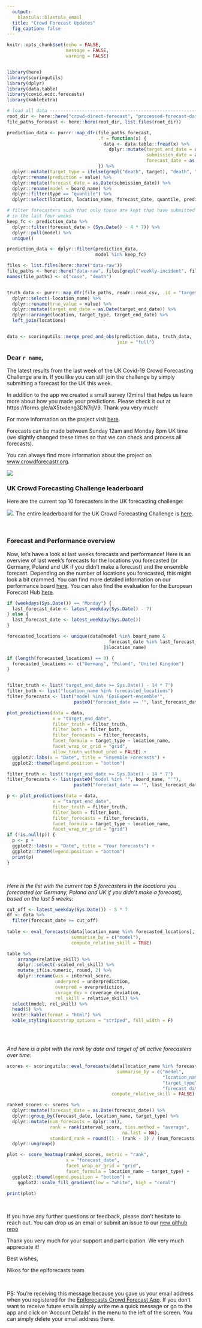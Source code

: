 ```yaml
---
  output: 
    blastula::blastula_email
  title: "Crowd Forecast Updates"
  fig_caption: false
---
```


```r

knitr::opts_chunk$set(echo = FALSE, 
                      message = FALSE, 
                      warning = FALSE)


library(here)
library(scoringutils)
library(dplyr)
library(data.table)
library(covid.ecdc.forecasts)
library(kableExtra)
```


```r
# load all data ----------------------------------------------------------------
root_dir <- here::here("crowd-direct-forecast", "processed-forecast-data")
file_paths_forecast <- here::here(root_dir, list.files(root_dir))

prediction_data <- purrr::map_dfr(file_paths_forecast, 
                                  .f = function(x) {
                                    data <- data.table::fread(x) %>%
                                      dplyr::mutate(target_end_date = as.Date(target_end_date), 
                                                    submission_date = as.Date(submission_date), 
                                                    forecast_date = as.Date(forecast_date))
                                  }) %>%
  dplyr::mutate(target_type = ifelse(grepl("death", target), "death", "case")) %>%
  dplyr::rename(prediction = value) %>%
  dplyr::mutate(forecast_date = as.Date(submission_date)) %>%
  dplyr::rename(model = board_name) %>%
  dplyr::filter(type == "quantile") %>%
  dplyr::select(location, location_name, forecast_date, quantile, prediction, model, target_end_date, horizon, target, target_type)

# filter forecasters such that only those are kept that have submitted forecasts
# in the last four weeks
keep_fc <- prediction_data %>%
  dplyr::filter(forecast_date > (Sys.Date() - 4 * 7)) %>%
  dplyr::pull(model) %>%
  unique()

prediction_data <- dplyr::filter(prediction_data, 
                                 model %in% keep_fc)

files <- list.files(here::here("data-raw"))
file_paths <- here::here("data-raw", files[grepl("weekly-incident", files)])
names(file_paths) <- c("case", "death")


truth_data <- purrr::map_dfr(file_paths, readr::read_csv, .id = "target_type") %>%
  dplyr::select(-location_name) %>%
  dplyr::rename(true_value = value) %>%
  dplyr::mutate(target_end_date = as.Date(target_end_date)) %>%
  dplyr::arrange(location, target_type, target_end_date) %>%
  left_join(locations)


data <- scoringutils::merge_pred_and_obs(prediction_data, truth_data, 
                                         join = "full")

```


### Dear `r name`,

The latest results from the last week of the UK Covid-19 Crowd Forecasting Challenge are in. If you like you can still join the challenge by simply submitting a forecast for the UK this week. 

In addition to the app we created a small survey (2mins) that helps us learn more about how you made your predictions. Please check it out at https://forms.gle/aX5txdeng3DN7rjV9. Thank you very much!

For more information on the project visit [here](https://www.crowdforecastr.org/2021/05/11/uk-challenge/). 

Forecasts can be made between Sunday 12am and Monday 8pm UK time (we slightly changed these times so that we can check and process all forecasts). 

You can always find more information about the project on [www.crowdforecastr.org](https://www.crowdforecastr.org). 

![](../../../crowdforecasting-challenge/Crowdforecasting-challenge-header.png)

### UK Crowd Forecasting Challenge leaderboard

Here are the current top 10 forecasters in the UK forecasting challenge: 

![](../../../crowdforecasting-challenge/leaderboard-week-7.png). The entire leaderboard for the UK Crowd Forecasting Challenge is [here](https://epiforecasts.io/uk-challenge). 

<br>

### Forecast and Performance overview

Now, let's have a look at last weeks forecasts and performance! Here is an overview of last week's forecasts for the locations you forecasted (or Germany, Poland and UK if you didn’t make a forecast) and the ensemble forecast. Depending on the number of locations you forecasted, this might look a bit crammed. You can find more detailed information on our performance board [here](https://epiforecasts.io/crowd-evaluation). You can also find the evaluation for the European Forecast Hub [here](https://covid19forecasthub.eu/reports.html). 


```r

if (weekdays(Sys.Date()) == "Monday") {
  last_forecast_date <- latest_weekday(Sys.Date() - 7)
} else {
  last_forecast_date <- latest_weekday(Sys.Date())
}

forecasted_locations <- unique(data[model %in% board_name & 
                                      forecast_date %in% last_forecast_date
                                    ]$location_name)

if (length(forecasted_locations) == 0) {
  forecasted_locations <- c("Germany", "Poland", "United Kingdom")
}


filter_truth <- list('target_end_date >= Sys.Date() - 14 * 7')
filter_both <- list("location_name %in% forecasted_locations")
filter_forecasts <- list("model %in% 'EpiExpert-ensemble'", 
                         paste0("forecast_date == '", last_forecast_date, "'"))

plot_predictions(data = data, 
                 x = "target_end_date",
                 filter_truth = filter_truth, 
                 filter_both = filter_both,
                 filter_forecasts = filter_forecasts,
                 facet_formula = target_type ~ location_name, 
                 facet_wrap_or_grid = "grid", 
                 allow_truth_without_pred = FALSE) + 
  ggplot2::labs(x = "Date", title = "Ensemble Forecasts") + 
  ggplot2::theme(legend.position = "bottom")

filter_truth <- list('target_end_date >= Sys.Date() - 14 * 7')
filter_forecasts <- list(paste0("model %in% '", board_name, "'"), 
                         paste0("forecast_date == '", last_forecast_date, "'"))

p <- plot_predictions(data = data, 
                 x = "target_end_date",
                 filter_truth = filter_truth, 
                 filter_both = filter_both,
                 filter_forecasts = filter_forecasts,
                 facet_formula = target_type ~ location_name, 
                 facet_wrap_or_grid = "grid") 
if (!is.null(p)) {
  p <- p + 
  ggplot2::labs(x = "Date", title = "Your Forecasts") + 
  ggplot2::theme(legend.position = "bottom")
  print(p)
}


```

<br>

*Here is the list with the current top 5 forecasters in the locations you forecasted (or Germany, Poland and UK if you didn't make a forecast), based on the last 5 weeks: *

```r
cut_off <- latest_weekday(Sys.Date()) - 5 * 7
df <- data %>%
  filter(forecast_date >= cut_off)
  
table <- eval_forecasts(data[location_name %in% forecasted_locations], 
                        summarise_by = c("model"), 
                        compute_relative_skill = TRUE)

table %>%
    arrange(relative_skill) %>%
    dplyr::select(-scaled_rel_skill) %>%
    mutate_if(is.numeric, round, 2) %>%
    dplyr::rename(wis = interval_score,
                  underpred = underprediction,
                  overpred = overprediction,
                  cvrage_dev = coverage_deviation,
                  rel_skill = relative_skill) %>%
  select(model, rel_skill) %>%
  head(5) %>%
  knitr::kable(format = "html") %>% 
  kable_styling(bootstrap_options = "striped", full_width = F)



```

<br>

*And here is a plot with the rank by date and target of all active forecasters over time:*

```r
scores <- scoringutils::eval_forecasts(data[location_name %in% forecasted_locations],
                                         summarise_by = c("model", 
                                                          "location_name", 
                                                          "target_type",
                                                          "forecast_date"), 
                                       compute_relative_skill = FALSE)

ranked_scores <- scores %>%
  dplyr::mutate(forecast_date = as.Date(forecast_date)) %>%
  dplyr::group_by(forecast_date, location_name, target_type) %>%
  dplyr::mutate(num_forecasts = dplyr::n(), 
                rank = rank(interval_score, ties.method = "average",
                                           na.last = NA), 
                standard_rank = round((1 - (rank - 1) / (num_forecasts - 1)) * 100)) %>%
  dplyr::ungroup()

plot <- score_heatmap(ranked_scores, metric = "rank", 
                      x = "forecast_date",
                      facet_wrap_or_grid = "grid",
                      facet_formula = location_name ~ target_type) + 
  ggplot2::theme(legend.position = "bottom") +
    ggplot2::scale_fill_gradient(low = "white", high = "coral")

print(plot)
```

<br>

If you have any further questions or feedback, please don't hesitate to reach out. You can drop us an email or submit an issue to our [new github repo](https://github.com/epiforecasts/covid-europe-forecast)

Thank you very much for your support and participation. We very much appreciate it!

Best wishes, 

Nikos for the epiforecasts team

<br>

PS: You're receiving this message because you gave us your email address when you registered for the [Epiforecasts Crowd Forecast App](https://cmmid-lshtm.shinyapps.io/crowd-forecast/). If you don't want to receive future emails simply write me a quick message or go to the app and click on 'Account Details' in the menu to the left of the screen. You can simply delete your email address there. 

